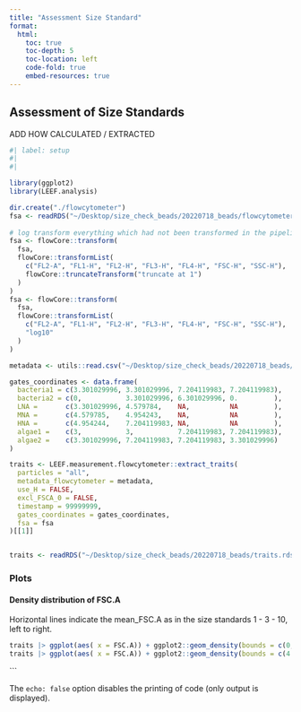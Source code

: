 ```yaml
---
title: "Assessment Size Standard"
format: 
  html:
    toc: true
    toc-depth: 5
    toc-location: left
    code-fold: true
    embed-resources: true
---
```


## Assessment of Size Standards

ADD HOW CALCULATED / EXTRACTED

```r
#| label: setup
#| 
#| 

library(ggplot2)
library(LEEF.analysis)
```

```r

dir.create("./flowcytometer")
fsa <- readRDS("~/Desktop/size_check_beads/20220718_beads/flowcytometer/flowcytometer_fsa_ungated.rds")
  
# log transform everything which had not been transformed in the pipeline
fsa <- flowCore::transform(
  fsa,
  flowCore::transformList(
    c("FL2-A", "FL1-H", "FL2-H", "FL3-H", "FL4-H", "FSC-H", "SSC-H"),
    flowCore::truncateTransform("truncate at 1")
  )
)
fsa <- flowCore::transform(
  fsa,
  flowCore::transformList(
    c("FL2-A", "FL1-H", "FL2-H", "FL3-H", "FL4-H", "FSC-H", "SSC-H"), 
    "log10"
  )
)

metadata <- utils::read.csv("~/Desktop/size_check_beads/20220718_beads/flowcytometer/sample_metadata.yml")

gates_coordinates <- data.frame(
  bacteria1 = c(3.301029996, 3.301029996, 7.204119983, 7.204119983), 
  bacteria2 = c(0,           3.301029996, 6.301029996, 0.         ), 
  LNA =       c(3.301029996, 4.579784,    NA,          NA         ), 
  MNA =       c(4.579785,    4.954243,    NA,          NA         ), 
  HNA =       c(4.954244,    7.204119983, NA,          NA         ), 
  algae1 =    c(3,           3,           7.204119983, 7.204119983), 
  algae2 =    c(3.301029996, 7.204119983, 7.204119983, 3.301029996)
)

traits <- LEEF.measurement.flowcytometer::extract_traits(
  particles = "all",
  metadata_flowcytometer = metadata,
  use_H = FALSE, 
  excl_FSCA_0 = FALSE,
  timestamp = 99999999,
  gates_coordinates = gates_coordinates,
  fsa = fsa
)[[1]]


traits <- readRDS("~/Desktop/size_check_beads/20220718_beads/traits.rds")
```


### Plots
#### Density distribution of FSC.A
Horizontal lines indicate the mean_FSC.A as in the size standards 1 - 3 - 10, left to right.

```r
traits |> ggplot(aes( x = FSC.A)) + ggplot2::geom_density(bounds = c(0, 8)) + geom_vline(xintercept = c(log10(96374L), log10(653207L), log10(1855322L)))
traits |> ggplot(aes( x = FSC.A)) + ggplot2::geom_density(bounds = c(4.5, 6.5)) + geom_vline(xintercept = c(log10(96374L), log10(653207L), log10(1855322L)))
```
```

The `echo: false` option disables the printing of code (only output is displayed).

